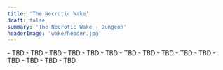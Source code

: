 ```yaml
---
title: 'The Necrotic Wake'
draft: false
summary: 'The Necrotic Wake - Dungeon'
headerImage: 'wake/header.jpg'
---
```


<Checkbox id="Healer" name="Healer" />

<BossCard title="Trash" image="wake/trash.webp">
- TBD 
- TBD 
- TBD
</BossCard>

<BossCard title="Blightbone" image="wake/blightbone.jpg">
- TBD 
- TBD 
- TBD
</BossCard>

<BossCard title="Amarth, The Harvester" image="wake/amarth.webp">
- TBD 
- TBD 
- TBD
</BossCard>

<BossCard title="Surgeon Stitchflesh" image="wake/surgeon.jpg">
- TBD 
- TBD 
- TBD
</BossCard>

<BossCard title="Nalthor the Rimebinder" image="wake/nalthor.jpg">
- TBD 
- TBD 
- TBD
</BossCard>